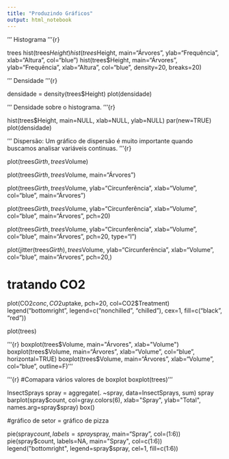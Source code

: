 ```yaml
---
title: "Produzindo Gráficos"
output: html_notebook
---
```

'''
Histograma
'''{r}

trees
hist(trees$Height)
hist(trees$Height, main="Árvores", ylab="Frequência", xlab="Altura", col="blue")
hist(trees$Height, main="Árvores", ylab="Frequência", xlab="Altura", col="blue",
     density=20, breaks=20)

'''
Densidade
'''{r}

densidade = density(trees$Height)
plot(densidade)

'''
Densidade sobre o histograma.
'''{r}

hist(trees$Height, main=NULL, xlab=NULL, ylab=NULL)
par(new=TRUE)
plot(densidade)

'''
Dispersão: Um gráfico de dispersão é muito importante quando buscamos
analisar variáveis continuas.
'''{r}

plot(trees$Girth, trees$Volume)

plot(trees$Girth, trees$Volume, main="Árvores")

plot(trees$Girth, trees$Volume, ylab="Circunferência", xlab="Volume", col="blue",
    main="Árvores")
    
plot(trees$Girth, trees$Volume, ylab="Circunferência", xlab="Volume", col="blue",
    main="Árvores", pch=20)    

plot(trees$Girth, trees$Volume, ylab="Circunferência", xlab="Volume", col="blue",
    main="Árvores", pch=20, type="l")

plot(jitter(trees$Girth), trees$Volume, ylab="Circunferência", xlab="Volume", col="blue",
    main="Árvores", pch=20,)    

# tratando CO2 
plot(CO2$conc, CO2$uptake, pch=20, col=CO2$Treatment)
legend("bottomright", legend=c("nonchilled", "chilled"), cex=1, fill=c("black", "red"))

plot(trees)

'''{r}
boxplot(trees$Volume, main="Árvores", xlab="Volume")
boxplot(trees$Volume, main="Árvores", xlab="Volume", col="blue", horizontal=TRUE)
boxplot(trees$Volume, main="Árvores", xlab="Volume", col="blue", outline=F)
'''

'''{r}
#Comapara vários valores de boxplot
boxplot(trees)
'''

InsectSprays
spray = aggregate(. ~spray, data=InsectSprays, sum)
spray
barplot(spray$count, col=gray.colors(6), xlab="Spray", ylab="Total", 
        names.arg=spray$spray)
box()        

#gráfico de setor = gráfico de pizza

pie(spray$count, labels=spray$spray, main="Spray", col=(1:6))
pie(spray$count, labels=NA, main="Spray", col=c(1:6))
legend("bottomright", legend=spray$spray, cel=1, fill=c(1:6))






















